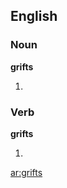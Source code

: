 ==English==

===Noun===
'''grifts'''

# {{plural of|[[grift]]}}

===Verb===
'''grifts'''

# {{third-person singular of|[[grift#Verb|grift]]}}
[[ar:grifts]]